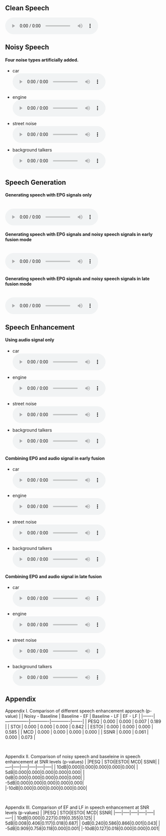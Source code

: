 ## Clean Speech 
<audio controls autoplay>
 <source src="audio/clean_TMHINT_01_01.wav"  type="audio/wav">
</audio>

## Noisy Speech
#### Four noise types artificially added. 

- car
<br>
<audio controls autoplay>
 <source src="audio/car_TMHINT_01_01.wav"  type="audio/wav">
</audio>

- engine
<br>
<audio controls autoplay>
 <source src="audio/engine_TMHINT_01_01.wav"  type="audio/wav">
</audio>

- street noise
<br>
<audio controls autoplay>
 <source src="audio/street_TMHINT_01_01.wav"  type="audio/wav">
</audio>

- background talkers
<br>
<audio controls autoplay>
 <source src="audio/talk_TMHINT_01_01.wav"  type="audio/wav">
</audio>

## Speech Generation 
#### Generating speech with EPG signals only
<br>
<audio controls autoplay>
 <source src="audio/EPG_ONLY_0dB_TMHINT_01_01.wav"  type="audio/wav">
</audio>

#### Generating speech with EPG signals and noisy speech signals in early fusion mode
<br>
<audio controls autoplay>
 <source src="audio/sg_EF_0dB_TMHINT_01_01.wav"  type="audio/wav">
</audio>

#### Generating speech with EPG signals and noisy speech signals in late fusion mode
<br>
<audio controls autoplay>
 <source src="audio/sg_LF_0dB_TMHINT_01_01.wav"  type="audio/wav">
</audio>

## Speech Enhancement
#### Using audio signal only

- car
<br>
<audio controls autoplay>
 <source src="audio/baseline/car_0dB_TMHINT_01_01.wav"  type="audio/wav">
</audio>

- engine
<br>
<audio controls autoplay>
 <source src="audio/baseline/engine_0dB_TMHINT_01_01.wav"  type="audio/wav">
</audio>

- street noise
<br>
<audio controls autoplay>
 <source src="audio/baseline/street_0dB_TMHINT_01_01.wav"  type="audio/wav">
</audio>

- background talkers
<br>
<audio controls autoplay>
 <source src="audio/baseline/talker_0dB_TMHINT_01_01.wav"  type="audio/wav">
</audio>

#### Combining EPG and audio signal in early fusion 

- car
<br>
<audio controls autoplay>
 <source src="audio/EF/car_0dB_TMHINT_01_01.wav"  type="audio/wav">
</audio>

- engine
<br>
<audio controls autoplay>
 <source src="audio/EF/engine_0dB_TMHINT_01_01.wav"  type="audio/wav">
</audio>

- street noise
<br>
<audio controls autoplay>
 <source src="audio/EF/street_0dB_TMHINT_01_01.wav"  type="audio/wav">
</audio>

- background talkers
<br>
<audio controls autoplay>
 <source src="audio/EF/talker_0dB_TMHINT_01_01.wav"  type="audio/wav">
</audio>

#### Combining EPG and audio signal in late fusion 

- car
<br>
<audio controls autoplay>
 <source src="audio/lF/car_0dB_TMHINT_01_01.wav"  type="audio/wav">
</audio>

- engine
<br>
<audio controls autoplay>
 <source src="audio/LF/engine_0dB_TMHINT_01_01.wav"  type="audio/wav">
</audio>

- street noise
<br>
<audio controls autoplay>
 <source src="audio/LF/street_0dB_TMHINT_01_01.wav"  type="audio/wav">
</audio>

- background talkers
<br>
<audio controls autoplay>
 <source src="audio/LF/talker_0dB_TMHINT_01_01.wav"  type="audio/wav">
</audio>

## Appendix
Appendix I. Comparison of different speech enhancement approach (p-value)
|       | Noisy - Baseline | Baseline - EF | Baseline - LF | EF - LF |
|-------|----------------|-------------|-------------|-------|
| PESQ  | 0.000          | 0.000       | 0.007       | 0.189 |
| STOI  | 0.000          | 0.000       | 0.000       | 0.842 |
| ESTOI | 0.000          | 0.000       | 0.000       | 0.585 |
| MCD   | 0.000          | 0.000       | 0.000       | 0.000 |
| SSNR  | 0.000          | 0.061       | 0.000       | 0.073 |

<br>

Appendix II. Comparison of noisy speech and baseleine in speech enhancement at SNR levels (p-values) 
|     |PESQ | STOI|ESTOI|  MCD| SSNR|
|-----|-----|-----|-----|-----|-----|
| 10dB|0.000|0.000|0.000|0.000|0.000|
|  5dB|0.000|0.000|0.000|0.000|0.000|
|  0dB|0.000|0.000|0.000|0.000|0.000|
| -5dB|0.000|0.000|0.000|0.000|0.000|
|-10dB|0.000|0.000|0.000|0.000|0.000|

<br>

Appendix III. Comparison of EF and LF in speech enhancement at SNR levels (p-values) 
|     |PESQ | STOI|ESTOI|  MCD| SSNR|
|-----|-----|-----|-----|-----|-----|
| 10dB|0.000|0.227|0.019|0.355|0.125|
|  5dB|0.008|0.406|0.117|0.018|0.687|
|  0dB|0.240|0.586|0.866|0.001|0.043|
| -5dB|0.909|0.758|0.118|0.000|0.001|
|-10dB|0.127|0.018|0.000|0.000|0.001|
